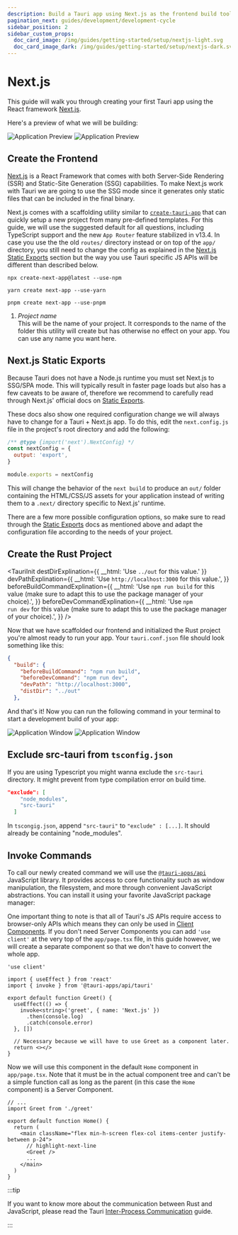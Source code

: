 ```yaml
---
description: Build a Tauri app using Next.js as the frontend build tool
pagination_next: guides/development/development-cycle
sidebar_position: 2
sidebar_custom_props:
  doc_card_image: /img/guides/getting-started/setup/nextjs-light.svg
  doc_card_image_dark: /img/guides/getting-started/setup/nextjs-dark.svg
---
```



# Next.js

This guide will walk you through creating your first Tauri app using the React framework [Next.js].

<Intro />

Here's a preview of what we will be building:

![Application Preview](/img/guides/getting-started/setup/next-js/next-js-light.png#gh-light-mode-only)
![Application Preview](/img/guides/getting-started/setup/next-js/next-js-dark.png#gh-dark-mode-only)

## Create the Frontend

[Next.js] is a React Framework that comes with both Server-Side Rendering (SSR) and Static-Site Generation (SSG) capabilities. To make Next.js work with Tauri we are going to use the SSG mode since it generates only static files that can be included in the final binary.

Next.js comes with a scaffolding utility similar to [`create-tauri-app`] that can quickly setup a new project from many pre-defined templates.
For this guide, we will use the suggested default for all questions, including TypeScript support and the new `App Router` feature stabilized in v13.4. In case you use the the old `routes/` directory instead or on top of the `app/` directory, you still need to change the config as explained in the [Next.js Static Exports](#nextjs-static-exports) section but the way you use Tauri specific JS APIs will be different than described below.

<Tabs groupId="package-manager">
  <TabItem value="npm">

```shell
npx create-next-app@latest --use-npm
```

  </TabItem>
  <TabItem value="Yarn">

```shell
yarn create next-app --use-yarn
```

  </TabItem>
  <TabItem value="pnpm">

```shell
pnpm create next-app --use-pnpm
```

  </TabItem>
</Tabs>

1. _Project name_  
   This will be the name of your project. It corresponds to the name of the folder this utility will create but has otherwise no effect on your app. You can use any name you want here.

## Next.js Static Exports

Because Tauri does not have a Node.js runtime you must set Next.js to SSG/SPA mode. This will typically result in faster page loads but also has a few caveats to be aware of, therefore we recommend to carefully read through Next.js' official docs on [Static Exports].

These docs also show one required configuration change we will always have to change for a Tauri + Next.js app. To do this, edit the `next.config.js` file in the project's root directory and add the following:

```js title=next.config.js
/** @type {import('next').NextConfig} */
const nextConfig = {
  output: 'export',
}

module.exports = nextConfig
```

This will change the behavior of the `next build` to produce an `out/` folder containing the HTML/CSS/JS assets for your application instead of writing them to a `.next/` directory specific to Next.js' runtime.

There are a few more possible configuration options, so make sure to read through the [Static Exports] docs as mentioned above and adapt the configuration file according to the needs of your project.

## Create the Rust Project

<TauriInit
  destDirExplination={{ __html: 'Use <code>../out</code> for this value.' }}
  devPathExplination={{
    __html: 'Use <code>http://localhost:3000</code> for this value.',
  }}
  beforeBuildCommandExplination={{
    __html:
      'Use <code>npm run build</code> for this value (make sure to adapt this to use the package manager of your choice).',
  }}
  beforeDevCommandExplination={{
    __html:
      'Use <code>npm run dev</code> for this value (make sure to adapt this to use the package manager of your choice).',
  }}
/>

Now that we have scaffolded our frontend and initialized the Rust project you're almost ready to run your app. Your `tauri.conf.json` file should look something like this:

```json title=src-tauri/tauri.conf.json
{
  "build": {
    "beforeBuildCommand": "npm run build",
    "beforeDevCommand": "npm run dev",
    "devPath": "http://localhost:3000",
    "distDir": "../out"
  },
```

And that's it! Now you can run the following command in your terminal to start a development build of your app:

<Command name="dev" />

![Application Window](/img/guides/getting-started/setup/next-js/next-js-dev-light.png#gh-light-mode-only)
![Application Window](/img/guides/getting-started/setup/next-js/next-js-dev-dark.png#gh-dark-mode-only)

## Exclude src-tauri from `tsconfig.json`

If you are using Typescript you might wanna exclude the `src-tauri` directory. It might prevent from type compilation error on build time.
```json
"exclude": [
    "node_modules",
    "src-tauri"
  ]
```
In `tscongig.json`, append `"src-tauri"` to `"exclude" : [...]`. It should already be containing "node_modules".

## Invoke Commands

<Commands />

To call our newly created command we will use the [`@tauri-apps/api`] JavaScript library. It provides access to core functionality such as window manipulation, the filesystem, and more through convenient JavaScript abstractions. You can install it using your favorite JavaScript package manager:

<InstallTauriApi />

One important thing to note is that all of Tauri's JS APIs require access to browser-only APIs which means they can only be used in [Client Components]. If you don't need Server Components you can add `'use client'` at the very top of the `app/page.tsx` file, in this guide however, we will create a separate component so that we don't have to convert the whole app.

```tsx title=app/greet.tsx
'use client'

import { useEffect } from 'react'
import { invoke } from '@tauri-apps/api/tauri'

export default function Greet() {
  useEffect(() => {
    invoke<string>('greet', { name: 'Next.js' })
      .then(console.log)
      .catch(console.error)
  }, [])

  // Necessary because we will have to use Greet as a component later.
  return <></>
}
```

Now we will use this component in the default `Home` component in `app/page.tsx`. Note that it must be in the actual component tree and can't be a simple function call as long as the parent (in this case the `Home` component) is a Server Component.

```tsx title=app/page.tsx
// ...
import Greet from './greet'

export default function Home() {
  return (
    <main className="flex min-h-screen flex-col items-center justify-between p-24">
      // highlight-next-line
      <Greet />
      ...
    </main>
  )
}
```

:::tip

If you want to know more about the communication between Rust and JavaScript, please read the Tauri [Inter-Process Communication][inter-process-communication] guide.

:::

<!-- TODO: Show how you can add this and screenshots of what it looks like -->

[next.js]: https://nextjs.org
[cargo]: https://doc.rust-lang.org/cargo/
[typescript]: https://www.typescriptlang.org
[prerequisites]: ../prerequisites.md
[`@tauri-apps/api`]: ../../../api/js/
[inter-process-communication]: ../../../references/architecture/inter-process-communication/readme.md
[`create-tauri-app`]: https://github.com/tauri-apps/create-tauri-app
[static exports]: https://nextjs.org/docs/app/building-your-application/deploying/static-exports
[client components]: https://nextjs.org/docs/getting-started/react-essentials#client-components
